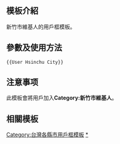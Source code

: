 <includeonly><!-- 在這裡加入模板的保護標識 --></includeonly><noinclude>{{Documentation subpage}}</noinclude>
<!-- 在本行下編輯模板說明 -->

== 模板介紹 ==

新竹市維基人的用戶框模板。

== 參數及使用方法 ==

<pre>{{User Hsinchu City}}</pre>

== 注意事项 ==

此模板會將用戶加入'''Category:新竹市維基人'''。

== 相關模板 ==

{{台灣各縣市用戶框|cat=no}}

<includeonly>
<!-- 本行下加入模板的分類 -->
[[Category:台灣各縣市用戶框模板]]
[[Category:新竹市|*]]
</includeonly>